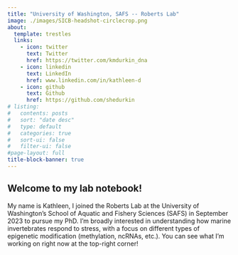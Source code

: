 ```yaml
---
title: "University of Washington, SAFS -- Roberts Lab"
image: ./images/SICB-headshot-circlecrop.png
about:
  template: trestles
  links:
    - icon: twitter
      text: Twitter
      href: https://twitter.com/kmdurkin_dna
    - icon: linkedin
      text: LinkedIn
      href: www.linkedin.com/in/kathleen-d
    - icon: github
      text: Github
      href: https://github.com/shedurkin
# listing:
#   contents: posts
#   sort: "date desc"
#   type: default
#   categories: true
#   sort-ui: false
#   filter-ui: false
#page-layout: full
title-block-banner: true
---
```


## Welcome to my lab notebook!

My name is Kathleen, I joined the Roberts Lab at the University of Washington's School of Aquatic and Fishery Sciences (SAFS) in September 2023 to pursue my PhD. I'm broadly interested in understanding how marine invertebrates respond to stress, with a focus on different types of epigenetic modification (methylation, ncRNAs, etc.). You can see what I'm working on right now at the top-right corner!
